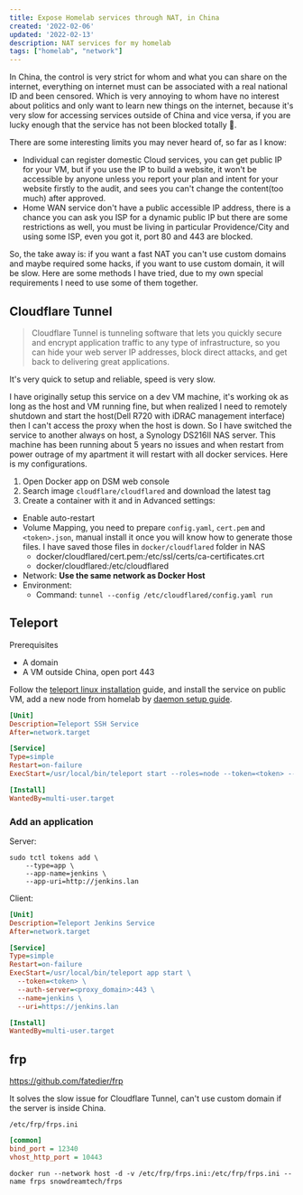 ```yaml
---
title: Expose Homelab services through NAT, in China
created: '2022-02-06'
updated: '2022-02-13'
description: NAT services for my homelab
tags: ["homelab", "network"]
---
```


In China, the control is very strict for whom and what you can share on the internet, everything on internet must can be associated with a real national ID and been censored. Which is very annoying to whom have no interest about politics and only want to learn new things on the internet, because it's very slow for accessing services outside of China and vice versa, if you are lucky enough that the service has not been blocked totally 🤫.

There are some interesting limits you may never heard of, so far as I know:

- Individual can register domestic Cloud services, you can get public IP for your VM, but if you use the IP to build a website, it won't be accessible by anyone unless you report your plan and intent for your website firstly to the audit, and sees you can't change the content(too much) after approved.
- Home WAN service don't have a public accessible IP address, there is a chance you can ask you ISP for a dynamic public IP but there are some restrictions as well, you must be living in particular Providence/City and using some ISP, even you got it, port 80 and 443 are blocked.

So, the take away is: if you want a fast NAT you can't use custom domains and maybe required some hacks, if you want to use custom domain, it will be slow. Here are some methods I have tried, due to my own special requirements I need to use some of them together.

## Cloudflare Tunnel

> Cloudflare Tunnel is tunneling software that lets you quickly secure and encrypt application traffic to any type of infrastructure, so you can hide your web server IP addresses, block direct attacks, and get back to delivering great applications.

It's very quick to setup and reliable, speed is very slow.

I have originally setup this service on a dev VM machine, it's working ok as long as the host and VM running fine, but when realized I need to remotely shutdown and start the host(Dell R720 with iDRAC management interface) then I can't access the proxy when the host is down. So I have switched the service to another always on host, a Synology DS216II NAS server. This machine has been running about 5 years no issues and when restart from power outrage of my apartment it will restart with all docker services. Here is my configurations.

1. Open Docker app on DSM web console
1. Search image `cloudflare/cloudflared` and download the latest tag
1. Create a container with it and in Advanced settings:
  - Enable auto-restart
  - Volume Mapping, you need to prepare `config.yaml`, `cert.pem` and `<token>.json`, manual install it once you will know how to generate those files. I have saved those files in `docker/cloudflared` folder in NAS
    - docker/cloudflared/cert.pem:/etc/ssl/certs/ca-certificates.crt
    - docker/cloudflared:/etc/cloudflared
  - Network: **Use the same network as Docker Host**
  - Environment:
    - Command: `tunnel --config /etc/cloudflared/config.yaml run`

## Teleport

Prerequisites

- A domain
- A VM outside China, open port 443

Follow the [teleport linux installation] guide, and install the service on public VM, add a new node from homelab by [daemon setup guide].

```ini
[Unit]
Description=Teleport SSH Service
After=network.target

[Service]
Type=simple
Restart=on-failure
ExecStart=/usr/local/bin/teleport start --roles=node --token=<token> --auth-server=<proxy_domain>:443

[Install]
WantedBy=multi-user.target
```

### Add an application

Server:

```shell
sudo tctl tokens add \
    --type=app \
    --app-name=jenkins \
    --app-uri=http://jenkins.lan
```

Client:

```ini
[Unit]
Description=Teleport Jenkins Service
After=network.target

[Service]
Type=simple
Restart=on-failure
ExecStart=/usr/local/bin/teleport app start \
  --token=<token> \
  --auth-server=<proxy_domain>:443 \
  --name=jenkins \
  --uri=https://jenkins.lan

[Install]
WantedBy=multi-user.target
```

## frp

https://github.com/fatedier/frp

It solves the slow issue for Cloudflare Tunnel, can't use custom domain if the server is inside China.

`/etc/frp/frps.ini`

```ini
[common]
bind_port = 12340
vhost_http_port = 10443
```

`docker run --network host -d -v /etc/frp/frps.ini:/etc/frp/frps.ini --name frps snowdreamtech/frps`

[teleport linux installation]: https://goteleport.com/docs/getting-started/linux-server/
[daemon setup guide]: https://goteleport.com/docs/setup/admin/daemon/
